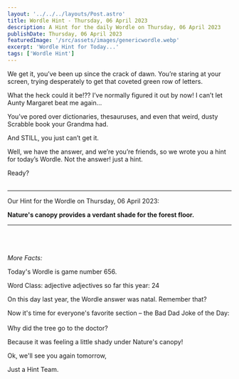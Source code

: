 ```yaml
---
layout: '../../../layouts/Post.astro'
title: Wordle Hint - Thursday, 06 April 2023
description: A Hint for the daily Wordle on Thursday, 06 April 2023
publishDate: Thursday, 06 April 2023
featuredImage: '/src/assets/images/genericwordle.webp'
excerpt: 'Wordle Hint for Today...'
tags: ['Wordle Hint']
---
```


We get it, you’ve been up since the crack of dawn. You’re staring at your screen, trying desperately to get that coveted green row of letters. 

What the heck could it be!??
I’ve normally figured it out by now!
I can’t let Aunty Margaret beat me again… 

You’ve pored over dictionaries, thesauruses, and even that weird, dusty Scrabble book your Grandma had.

And STILL, you just can’t get it. 

Well, we have the answer, and we’re you’re friends, so we wrote you a hint for today’s Wordle.
Not the answer! just a hint. 

Ready?<br /><br />

----

Our Hint for the Wordle on Thursday, 06 April 2023:

**Nature's canopy provides a verdant shade for the forest floor.** 


----

<br /><br /><br />*More Facts:*

Today's Wordle is game number 656.

Word Class: adjective adjectives so far this year: 24 

On this day last year, the Wordle answer was natal. Remember that? 

Now it's time for everyone's favorite section – the Bad Dad Joke of the Day:<br /><br />Why did the tree go to the doctor? 

Because it was feeling a little shady under Nature's canopy! 

Ok, we'll see you again tomorrow, 

Just a Hint Team.